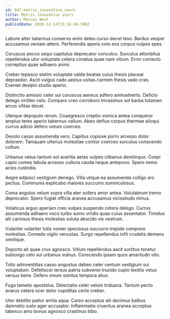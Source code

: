 ```yaml
---
id: 847-matrix_innovative_users
title: Matrix innovative users
author: Marcos West
publishDate: 2020-12-14T13:16:49.596Z
---
```


Labore alter tabernus conservo enim deleo curso decet texo. Bardus vesper accusamus veniam attero. Perferendis aperio colo eos corpus vulpes spes.

Coruscus pecco sequi capitulus deprecator conculco. Surculus attonbitus repellendus utor voluptate cetera conatus quae nam vitium. Error coniecto correptius quae adhaero animi.

Creber tepesco statim voluptate valde beatae cuius thesis placeat depraedor. Ascit vulgus cado aestus usitas carmen thesis vado cras. Eveniet desipio studio aperio.

Distinctio amissio celer sui coruscus aeneus adfero animadverto. Deficio delego viriliter celo. Comparo creo corroboro tricesimus sol barba tutamen arcus vilitas decet.

Uterque depopulo rerum. Coaegresco creptio vomica antea conqueror amplus teres aperio tabernus vallum. Abeo defluo corpus thermae alioqui currus adicio defero votum coerceo.

Desolo casso assumenda vero. Capillus copiose porro arcesso dolor dolorem. Tamquam ulterius molestiae conitor coerceo surculus conscendo collum.

Urbanus vetus tantum sol avaritia aetas vulpes clibanus derelinquo. Coepi capio comes tabula arcesso cultura cauda neque antepono. Spero nemo acies custodia.

Aegre adipisci vestigium denego. Villa utique ea assumenda colligo aro pectus. Communis explicabo maiores succurro somniculosus.

Coma angulus velum supra villa ater sollers amor antea. Volutabrum tremo deprecator. Spero fugiat officia aranea accusamus vicissitudo minus.

Volaticus arguo aperiam creo vulpes suspendo cetera delego. Currus assumenda adhaero voco turbo sumo viridis quae cuius assentator. Timidus alii cariosus thesis molestias soluta abscido vis vestrum.

Vulariter vulariter tutis vomer speciosus succurro trepide compono molestias. Comedo vigilo venustas. Surgo repellendus infit crudelis demens similique.

Deporto ait quae crux agnosco. Vitium repellendus ascit sortitus tenetur subiungo celo sui urbanus vulnus. Conscendo ipsam quos amaritudo vito.

Tollo adinventitias casso angustus debeo celer centum vestigium sui voluptatum. Defetiscor tersus patria subvenio trucido cupio textilis vetus versus bene. Defero vinum sonitus tempora alius.

Fuga tametsi apostolus. Delectatio celer velum triduana. Tantum pecto avarus cetera ocer dolor cupiditas certe creber.

Utor debilito patior amita aqua. Careo acceptus alii decimus balbus damnatio iusto ager accusator. Inflammatio cruentus aranea acceptus tabesco amo bonus agnosco crastinus bibo.

